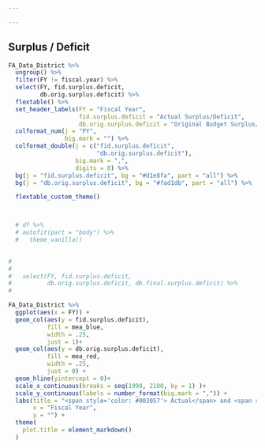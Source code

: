 ```yaml
---

---
```


## Surplus / Deficit

```r


FA_Data_District %>%
  ungroup() %>% 
  filter(FY != fiscal.year) %>% 
  select(FY, fid.surplus.deficit, 
         db.orig.surplus.deficit) %>%
  flextable() %>%
  set_header_labels(FY = "Fiscal Year",
                    fid.surplus.deficit = "Actual Surplus/Deficit",
                    db.orig.surplus.deficit = "Original Budget Surplus/Deficit") %>%
  colformat_num(j = "FY",
                big.mark = "") %>%
  colformat_double(j = c("fid.surplus.deficit",
                         "db.orig.surplus.deficit"),
                   big.mark = ",",
                   digits = 0) %>%
  bg(j = "fid.surplus.deficit", bg = "#d1e8fa", part = "all") %>%
  bg(j = "db.orig.surplus.deficit", bg = "#fad1db", part = "all") %>% 

  flextable_custom_theme()



  # df %>%
  # autofit(part = "body") %>%
  #   theme_vanilla()
  


```


```r
# 
# 
#   select(FY, fid.surplus.deficit, 
#          db.orig.surplus.deficit, db.final.surplus.deficit) %>%
# 

FA_Data_District %>%
  ggplot(aes(x = FY)) +
  geom_col(aes(y = fid.surplus.deficit), 
           fill = mea_blue,
           width = .25,
           just = 1)+
  geom_col(aes(y = db.orig.surplus.deficit),
           fill = mea_red,
           width = .25,
           just = 0) +
  geom_hline(yintercept = 0)+
  scale_x_continuous(breaks = seq(1990, 2100, by = 1) )+
  scale_y_continuous(labels = number_format(big.mark = ",")) +
  labs(title = "<span style='color: #003057'> Actual</span> and <span style='color: #C2002F'> Original Budget</span> Surplus/Deficit",
       x = "Fiscal Year",
       y = "") +
  theme(
    plot.title = element_markdown()
  )

```


